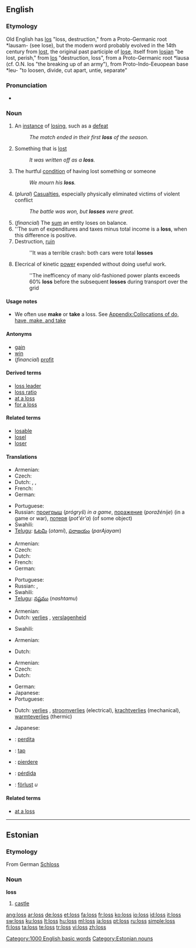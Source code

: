 {{also|lõss|löss|los}}
==English==

{{rank|plan|pain|official|940|loss|spot|wonderful|shook}}

===Etymology===
Old English has [[los]] "loss, destruction," from a Proto-Germanic root *lausam- (see lose), but the modern word probably evolved in the 14th century from [[lost]], the original past participle of [[lose]], itself from {{etyl|ang}} [[losian]] "be lost, perish," from [[los]] "destruction, loss", from a Proto-Germanic root *lausa (cf. O.N. los "the breaking up of an army"), from Proto-Indo-Eeuopean base *leu- "to loosen, divide, cut apart, untie, separate"

===Pronunciation===
* {{audio|en-us-loss.ogg|Audio (US)}}
*: {{rhymes|ɒs}}

===Noun===
{{en-noun|es}}

# An [[instance]] of [[losing]], such as a [[defeat]]
#: ''The match ended in their first '''loss''' of the season.''
# Something that is [[lost]]
#: ''It was written off as a '''loss'''.''
# The hurtful [[condition]] of having lost something or someone
#: ''We mourn his '''loss'''.''
# (''plural'') [[casualties|Casualties]], especially physically eliminated victims of violent conflict
#: ''The battle was won, but '''losses''' were great.''
# (''financial'') The [[sum]] an entity loses on balance.
# ''The sum of expenditures and taxes minus total income is a '''loss''', when this difference is positive.
# Destruction, [[ruin]]
#: ''It was a terrible crash: both cars were total '''losses'''
# {{engineering}} Elecrical of kinetic [[power]] expended without doing useful work.
#: ''The inefficency of many old-fashioned power plants exceeds 60% '''loss''' before the subsequent '''losses''' during transport over the grid

====Usage notes====
* We often use '''make''' or '''take''' a loss. See [[Appendix:Collocations of do, have, make, and take]]

====Antonyms====
* [[gain]]
* [[win]]
* (''financial'') [[profit]]

====Derived terms====
* [[loss leader]]
* [[loss ratio]]
* [[at a loss]]
* [[for a loss]]

====Related terms====
* [[losable]]
* [[losel]]
* [[loser]]

====Translations====
{{trans-top|instance of losing}}
* Armenian: {{t-|hy|կորուստ|tr=korust|sc=Armn|xs=Armenian}}
* Czech: {{t-|cs|prohra|f}}
* Dutch: {{t+|nl|verlies|n}}, {{t+|nl|nederlaag}}, {{t+|nl|verliezen|n}}
* French: {{t+|fr|défaite|f}}
* German: {{t+|de|Verlust|m}}
{{trans-mid}}
* Portuguese: {{t+|pt|perda|f}}
* Russian: [[проигрыш]] (''prógryš'') {{m}} ''in a game'', [[поражение]] (''poražénije'') {{n}} (in a game or war), [[потеря]] (''pot'ér'a'') {{f}} (of some object)
* Swahili: {{t+|sw|hasara|xs=Swahili}}
* [[Telugu]]: [[ఓటమి]] (''otami''), [[పరాజయం]] (''parAjayam'')
{{trans-bottom}}

{{trans-top|something lost}}
* Armenian: {{t-|hy|կորուստ|tr=korust|sc=Armn|xs=Armenian}}
* Czech: {{t-|cs|ztráta|f}}
* Dutch: {{t+|nl|verlies|n}}
* French: {{t+|fr|perte|f}}
* German: {{t+|de|Verlust|m}}
{{trans-mid}}
* Portuguese: {{t+|pt|perda|f}}
* Russian: {{t+|ru|потеря|f|tr=''pot'ér'a''|sc=Cyrl}}, {{t+|ru|утрата|f|tr=''utráta''|sc=Cyrl}}
* Swahili: {{t+|sw|hasara|xs=Swahili}}
* [[Telugu]]: [[నష్టము]] (''nashtamu'')
{{trans-bottom}}

{{trans-top|hurtful condition resulting from losing}}
* Armenian: {{t-|hy|կորուստ|tr=korust|sc=Armn|xs=Armenian}}
* Dutch: [[verlies]] {{n}}, [[verslagenheid]]
{{trans-mid}}
* Swahili: {{t+|sw|hasara|xs=Swahili}}
{{trans-bottom}}

{{trans-top|casualties}}
* Armenian: {{t-|hy|կորուստ|tr=korust|sc=Armn|xs=Armenian}}
{{trans-mid}}
* Dutch: {{t+|nl|verliezen|p}}
{{trans-bottom}}

{{trans-top|financial: negative result on balance}}
* Armenian: {{t|hy|վնաս|tr=vnas|sc=Armn|xs=Armenian}}
* Czech: {{t-|cs|ztráta|f}}
* Dutch: {{t+|nl|verlies|n}}
{{trans-mid}}
* German: {{t+|de|Verlust|m}}
* Japanese: {{t+|ja|損益|tr=''son'eki''|sc=Jpan}}
* Portuguese: {{t+|pt|perda|f}}
{{trans-bottom}}

{{trans-top|engineering: power expended without doing useful work}}
* Dutch: [[verlies]] {{n}}, [[stroomverlies]] (electrical), [[krachtverlies]] (mechanical), [[warmteverlies]] (thermic)
{{trans-mid}}
* Japanese: {{t+|ja|損失|tr=''sonshitsu''|sc=Jpan}}
{{trans-bottom}}

{{checktrans}}
* {{ttbc|Interlingua}}: [[perdita]]
* {{ttbc|Norwegian}}: [[tap]]
* {{ttbc|Romanian}}: [[pierdere]] {{f}}
* {{ttbc|Spanish}}: [[pérdida]]
* {{ttbc|Swedish}}: [[förlust]] ''u''

====Related terms====
* [[at a loss]]

[[Category:1000 English basic words]]

----

==Estonian==

===Etymology===
From German [[Schloss]]

===Noun===
'''loss'''

# [[castle]]

[[Category:Estonian nouns]]

[[ang:loss]]
[[ar:loss]]
[[de:loss]]
[[et:loss]]
[[fa:loss]]
[[fr:loss]]
[[ko:loss]]
[[io:loss]]
[[id:loss]]
[[it:loss]]
[[sw:loss]]
[[ku:loss]]
[[lt:loss]]
[[hu:loss]]
[[ml:loss]]
[[ja:loss]]
[[pt:loss]]
[[ru:loss]]
[[simple:loss]]
[[fi:loss]]
[[ta:loss]]
[[te:loss]]
[[tr:loss]]
[[vi:loss]]
[[zh:loss]]